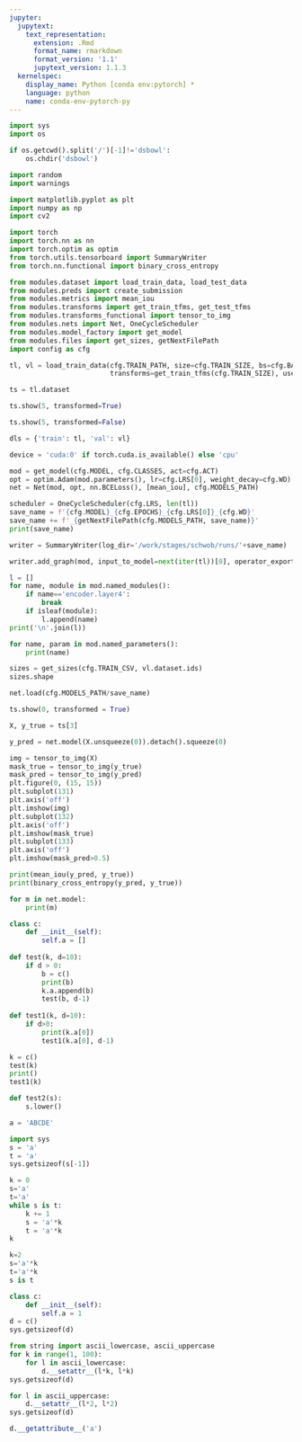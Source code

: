 ```yaml
---
jupyter:
  jupytext:
    text_representation:
      extension: .Rmd
      format_name: rmarkdown
      format_version: '1.1'
      jupytext_version: 1.1.3
  kernelspec:
    display_name: Python [conda env:pytorch] *
    language: python
    name: conda-env-pytorch-py
---
```


```python
import sys
import os

if os.getcwd().split('/')[-1]!='dsbowl':
    os.chdir('dsbowl')

import random
import warnings

import matplotlib.pyplot as plt
import numpy as np
import cv2

import torch
import torch.nn as nn
import torch.optim as optim
from torch.utils.tensorboard import SummaryWriter
from torch.nn.functional import binary_cross_entropy

from modules.dataset import load_train_data, load_test_data
from modules.preds import create_submission
from modules.metrics import mean_iou
from modules.transforms import get_train_tfms, get_test_tfms
from modules.transforms_functional import tensor_to_img
from modules.nets import Net, OneCycleScheduler
from modules.model_factory import get_model
from modules.files import get_sizes, getNextFilePath
import config as cfg
```

```python
tl, vl = load_train_data(cfg.TRAIN_PATH, size=cfg.TRAIN_SIZE, bs=cfg.BATCH_SIZE,
                         transforms=get_train_tfms(cfg.TRAIN_SIZE), use_augs=False, shuffle=False)
```

```python
ts = tl.dataset
```

```python
ts.show(5, transformed=True)
```

```python
ts.show(5, transformed=False)
```

```python
dls = {'train': tl, 'val': vl}
```

```python
device = 'cuda:0' if torch.cuda.is_available() else 'cpu'

mod = get_model(cfg.MODEL, cfg.CLASSES, act=cfg.ACT)
opt = optim.Adam(mod.parameters(), lr=cfg.LRS[0], weight_decay=cfg.WD)
net = Net(mod, opt, nn.BCELoss(), [mean_iou], cfg.MODELS_PATH)
```

```python
scheduler = OneCycleScheduler(cfg.LRS, len(tl))
save_name = f'{cfg.MODEL}_{cfg.EPOCHS}_{cfg.LRS[0]}_{cfg.WD}'
save_name += f'_{getNextFilePath(cfg.MODELS_PATH, save_name)}'
print(save_name)
```

```python
writer = SummaryWriter(log_dir='/work/stages/schwob/runs/'+save_name)
```

```python
writer.add_graph(mod, input_to_model=next(iter(tl))[0], operator_export_type='RAW')
```

```python
l = []
for name, module in mod.named_modules():
    if name=='encoder.layer4':
        break
    if isleaf(module):
        l.append(name)
print('\n'.join(l))
```

```python
for name, param in mod.named_parameters():
    print(name)            
```

```python
sizes = get_sizes(cfg.TRAIN_CSV, vl.dataset.ids)
sizes.shape
```

```python
net.load(cfg.MODELS_PATH/save_name)
```

```python
ts.show(0, transformed = True)
```

```python
X, y_true = ts[3]
```

```python
y_pred = net.model(X.unsqueeze(0)).detach().squeeze(0)
```

```python
img = tensor_to_img(X)
mask_true = tensor_to_img(y_true)
mask_pred = tensor_to_img(y_pred)
plt.figure(0, (15, 15))
plt.subplot(131)
plt.axis('off')
plt.imshow(img)
plt.subplot(132)
plt.axis('off')
plt.imshow(mask_true)
plt.subplot(133)
plt.axis('off')
plt.imshow(mask_pred>0.5)
```

```python
print(mean_iou(y_pred, y_true))
print(binary_cross_entropy(y_pred, y_true))
```

```python
for m in net.model:
    print(m)
```

```python
class c:
    def __init__(self):
        self.a = []
    
def test(k, d=10):
    if d > 0:
        b = c()
        print(b)
        k.a.append(b)
        test(b, d-1)
        
def test1(k, d=10):
    if d>0:
        print(k.a[0])
        test1(k.a[0], d-1)
```

```python
k = c()
test(k)
print()
test1(k)
```

```python
def test2(s):
    s.lower()
```

```python
a = 'ABCDE'
```

```python
import sys
s = 'a'
t = 'a'
sys.getsizeof(s[-1])
```

```python
k = 0
s='a'
t='a'
while s is t:
    k += 1
    s = 'a'*k
    t = 'a'*k
k
```

```python
k=2
s='a'*k
t='a'*k
s is t
```

```python
class c:
    def __init__(self):
        self.a = 1
d = c()
sys.getsizeof(d)
```

```python
from string import ascii_lowercase, ascii_uppercase
for k in range(1, 100):
    for l in ascii_lowercase:
        d.__setattr__(l*k, l*k)
sys.getsizeof(d)
```

```python
for l in ascii_uppercase:
    d.__setattr__(l*2, l*2)
sys.getsizeof(d)
```

```python
d.__getattribute__('a')
```

```python

```
